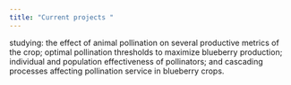 ```yaml
---
title: "Current projects "
---
```


studying: the effect of animal pollination on several productive metrics of the crop; optimal pollination thresholds to maximize blueberry production; individual and population effectiveness of pollinators; and cascading processes affecting pollination service in blueberry crops.